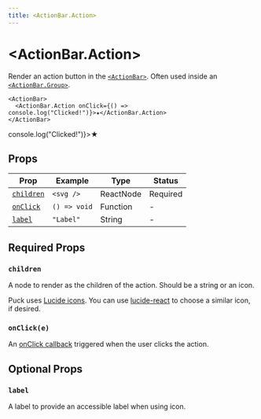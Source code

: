 ```yaml
---
title: <ActionBar.Action>
---
```



# \<ActionBar.Action\>

Render an action button in the [`<ActionBar>`](action-bar). Often used inside an [`<ActionBar.Group>`](action-bar-group).

```tsx showLineNumbers {2} copy
<ActionBar>
  <ActionBar.Action onClick={() => console.log("Clicked!")}>★</ActionBar.Action>
</ActionBar>
```

<PuckPreview>
  <div style={{ display: "flex" }}>
    <ActionBar>
        <ActionBar.Action onClick={() => console.log("Clicked!")}>★</ActionBar.Action>
    </ActionBar>

  </div>
</PuckPreview>

## Props

| Prop                    | Example      | Type      | Status   |
| ----------------------- | ------------ | --------- | -------- |
| [`children`](#children) | `<svg />`    | ReactNode | Required |
| [`onClick`](#on-clicke) | `() => void` | Function  | -        |
| [`label`](#label)       | `"Label"`    | String    | -        |

## Required Props

### `children`

A node to render as the children of the action. Should be a string or an icon.

Puck uses [Lucide icons](https://lucide.dev/icons/). You can use [lucide-react](https://lucide.dev/guide/packages/lucide-react) to choose a similar icon, if desired.

### `onClick(e)`

An [onClick callback](https://react.dev/learn/responding-to-events) triggered when the user clicks the action.

## Optional Props

### `label`

A label to provide an accessible label when using icon.
